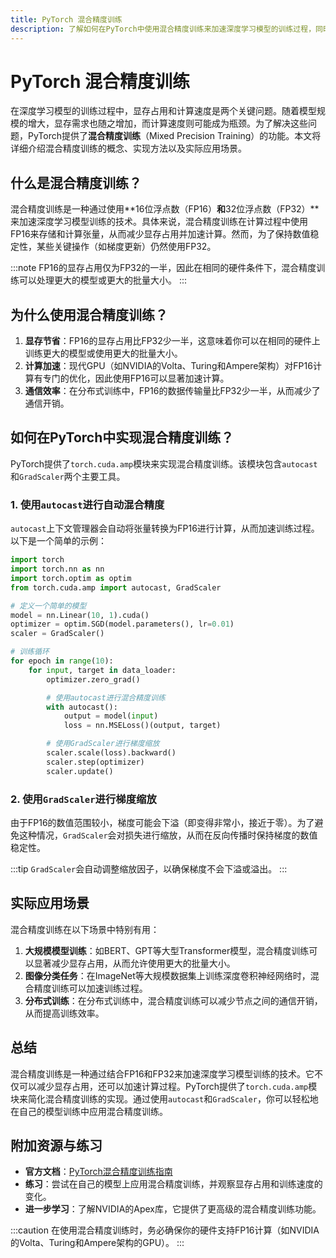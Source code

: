 ```yaml
---
title: PyTorch 混合精度训练
description: 了解如何在PyTorch中使用混合精度训练来加速深度学习模型的训练过程，同时减少显存占用。
---
```


# PyTorch 混合精度训练

在深度学习模型的训练过程中，显存占用和计算速度是两个关键问题。随着模型规模的增大，显存需求也随之增加，而计算速度则可能成为瓶颈。为了解决这些问题，PyTorch提供了**混合精度训练**（Mixed Precision Training）的功能。本文将详细介绍混合精度训练的概念、实现方法以及实际应用场景。

## 什么是混合精度训练？

混合精度训练是一种通过使用**16位浮点数（FP16）**和**32位浮点数（FP32）**来加速深度学习模型训练的技术。具体来说，混合精度训练在计算过程中使用FP16来存储和计算张量，从而减少显存占用并加速计算。然而，为了保持数值稳定性，某些关键操作（如梯度更新）仍然使用FP32。

:::note
FP16的显存占用仅为FP32的一半，因此在相同的硬件条件下，混合精度训练可以处理更大的模型或更大的批量大小。
:::

## 为什么使用混合精度训练？

1. **显存节省**：FP16的显存占用比FP32少一半，这意味着你可以在相同的硬件上训练更大的模型或使用更大的批量大小。
2. **计算加速**：现代GPU（如NVIDIA的Volta、Turing和Ampere架构）对FP16计算有专门的优化，因此使用FP16可以显著加速计算。
3. **通信效率**：在分布式训练中，FP16的数据传输量比FP32少一半，从而减少了通信开销。

## 如何在PyTorch中实现混合精度训练？

PyTorch提供了`torch.cuda.amp`模块来实现混合精度训练。该模块包含`autocast`和`GradScaler`两个主要工具。

### 1. 使用`autocast`进行自动混合精度

`autocast`上下文管理器会自动将张量转换为FP16进行计算，从而加速训练过程。以下是一个简单的示例：

```python
import torch
import torch.nn as nn
import torch.optim as optim
from torch.cuda.amp import autocast, GradScaler

# 定义一个简单的模型
model = nn.Linear(10, 1).cuda()
optimizer = optim.SGD(model.parameters(), lr=0.01)
scaler = GradScaler()

# 训练循环
for epoch in range(10):
    for input, target in data_loader:
        optimizer.zero_grad()

        # 使用autocast进行混合精度训练
        with autocast():
            output = model(input)
            loss = nn.MSELoss()(output, target)

        # 使用GradScaler进行梯度缩放
        scaler.scale(loss).backward()
        scaler.step(optimizer)
        scaler.update()
```

### 2. 使用`GradScaler`进行梯度缩放

由于FP16的数值范围较小，梯度可能会下溢（即变得非常小，接近于零）。为了避免这种情况，`GradScaler`会对损失进行缩放，从而在反向传播时保持梯度的数值稳定性。

:::tip
`GradScaler`会自动调整缩放因子，以确保梯度不会下溢或溢出。
:::

## 实际应用场景

混合精度训练在以下场景中特别有用：

1. **大规模模型训练**：如BERT、GPT等大型Transformer模型，混合精度训练可以显著减少显存占用，从而允许使用更大的批量大小。
2. **图像分类任务**：在ImageNet等大规模数据集上训练深度卷积神经网络时，混合精度训练可以加速训练过程。
3. **分布式训练**：在分布式训练中，混合精度训练可以减少节点之间的通信开销，从而提高训练效率。

## 总结

混合精度训练是一种通过结合FP16和FP32来加速深度学习模型训练的技术。它不仅可以减少显存占用，还可以加速计算过程。PyTorch提供了`torch.cuda.amp`模块来简化混合精度训练的实现。通过使用`autocast`和`GradScaler`，你可以轻松地在自己的模型训练中应用混合精度训练。

## 附加资源与练习

- **官方文档**：[PyTorch混合精度训练指南](https://pytorch.org/docs/stable/notes/amp_examples.html)
- **练习**：尝试在自己的模型上应用混合精度训练，并观察显存占用和训练速度的变化。
- **进一步学习**：了解NVIDIA的Apex库，它提供了更高级的混合精度训练功能。

:::caution
在使用混合精度训练时，务必确保你的硬件支持FP16计算（如NVIDIA的Volta、Turing和Ampere架构的GPU）。
:::